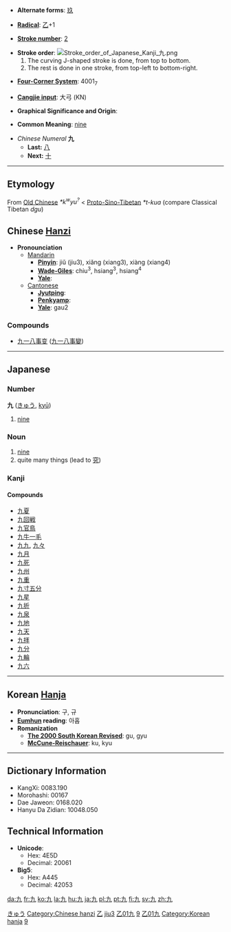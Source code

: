 * '''Alternate forms''': [[玖]]

* '''[[Wiktionary:Chinese radical index| Radical]]''': [[Wiktionary:Chinese radical index 乙|乙]]+1

* '''[[Wiktionary:Chinese total strokes index|Stroke number]]''': [[Wiktionary:Chinese total strokes index 2|2]]

* '''Stroke order''': [[Image:Stroke order of Japanese Kanji 九.png]]
*# The curving J-shaped stroke is done, from top to bottom.
*# The rest is done in one stroke, from top-left to bottom-right.

* '''[[Wiktionary:Chinese four corner index|Four-Corner System]]''': 4001<sub>7</sub>

* '''[[Wiktionary:Chinese Cangjie index|Cangjie input]]''': 大弓 (KN)

* '''Graphical Significance and Origin''': 

* '''Common Meaning''': [[nine]]

*''Chinese Numeral'' '''九'''
**'''Last:''' [[八]]
**'''Next:''' [[十]]


----

== Etymology ==

From [[Old Chinese]] ''*k<sup>w</sup>yu<sup>?</sup>'' < [[Proto-Sino-Tibetan]] ''*t-kua'' (compare Classical Tibetan ''dgu'')

== Chinese [[Hanzi]] ==

*'''Pronounciation '''
**[[Mandarin]]
***'''[[Pinyin]]''': jiǔ (jiu3), xiǎng (xiang3), xiàng (xiang4)
***'''[[Wade-Giles]]''': chiu<sup>3</sup>, hsiang<sup>3</sup>, hsiang<sup>4</sup>
***'''[[Yale]]''': 
**[[Cantonese]]
***'''[[Jyutping]]''': 
***'''[[Penkyamp]]''': 
***'''[[Yale]]''': gau2

===Compounds===
{{top}}
*[[九一八事变]] ([[九一八事变|九一八事變]])
{{mid}}
{{bottom}}
----

==Japanese==
[[Category:Japanese language|きゅう]]
===Number===
'''九''' ([[きゅう]], [[kyū]])
# [[nine]]
=== Noun ===
{{ja-noun|k|hira=きゅう|rom=kyū}}
# [[nine]]
# quite many things (lead to [[究]])
===Kanji===
{{kanji|[[く]] ([[ku]]), [[きゅう]] ([[kyū]])|[[ここのつ]] ([[九つ]], [[kokonotsu]])|rs=乙01}}
====Compounds====
*[[九夏]]
*[[九回戦]]
*[[九官鳥]]
*[[九牛一毛]]
*[[九九]], [[九々]]
*[[九月]]
*[[九死]]
*[[九州]]
*[[九重]]
*[[九寸五分]]
*[[九星]]
*[[九折]]
*[[九泉]]
*[[九地]]
*[[九天]]
*[[九拝]]
*[[九分]]
*[[九輪]]
*[[九六]]



----

== Korean [[Hanja]] ==

* '''Pronunciation''': 구, 규
* '''[[Eumhun]] reading''': 아홉
* '''Romanization'''
** '''[[The 2000 South Korean Revised Romanization|The 2000 South Korean Revised]]''': gu, gyu
** '''[[McCune-Reischauer]]''': ku, kyu


----

== Dictionary Information ==

* KangXi: 0083.190
* Morohashi: 00167
* Dae Jaweon: 0168.020
* Hanyu Da Zidian: 10048.050

== Technical Information ==

* '''Unicode''':
** Hex: 4E5D
** Decimal: 20061
* '''Big5''':
** Hex: A445
** Decimal: 42053

[[Category:Chinese hanzi]]
[[Category:zh-tw:Numbers|乙]]
[[Category:zh-cn:Numbers|jiu3]]
[[Category:Japanese kanji|乙01九]]
[[Category:Japanese numbers|9]]
[[Category:Grade 1 kanji|乙01九]]
[[Category:Korean hanja]]
[[Category:Korean numbers|9]]

[[da:九]]
[[fr:九]]
[[ko:九]]
[[la:九]]
[[hu:九]]
[[ja:九]]
[[pl:九]]
[[pt:九]]
[[fi:九]]
[[sv:九]]
[[zh:九]]